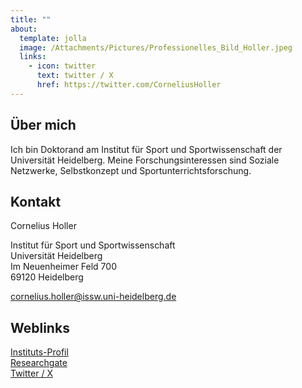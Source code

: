```yaml
---
title: ""
about:
  template: jolla
  image: /Attachments/Pictures/Professionelles_Bild_Holler.jpeg
  links:
    - icon: twitter
      text: twitter / X
      href: https://twitter.com/CorneliusHoller
---
```


## Über mich

Ich bin Doktorand am Institut für Sport und Sportwissenschaft der Universität Heidelberg. Meine Forschungsinteressen sind Soziale Netzwerke, Selbstkonzept und Sportunterrichtsforschung.

## Kontakt

Cornelius Holler

Institut für Sport und Sportwissenschaft\
Universität Heidelberg\
Im Neuenheimer Feld 700\
69120 Heidelberg

[cornelius.holler\@issw.uni-heidelberg.de](mailto:cornelius.holler@issw.uni-heidelberg.de)

## Weblinks

[Instituts-Profil](https://www.issw.uni-heidelberg.de/personal/homepage/holler_c.html)\
[Researchgate](https://www.researchgate.net/profile/Cornelius_Holler)\
[Twitter / X](https://twitter.com/CorneliusHoller)
